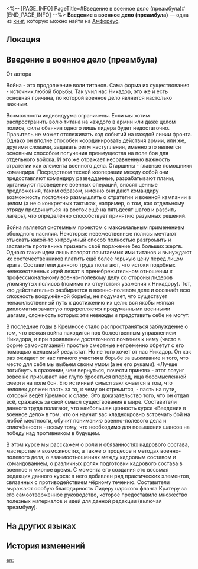 <%-- [PAGE_INFO]
PageTitle=#Введение в военное дело (преамбула)#
[END_PAGE_INFO] --%>
{{Дополнить}}
{{Книга Инфобокс
|id           = 461
|partIds      = 190772
|Название     = 
|Изображение  = Предмет Книга Амфореус 4.png
|Мир          = Амфореус
|Томов        = 1
|Автор        = <!--нужно добавить-->
|Описание     = Судя по всему, это учебное пособие по военному делу древнего Кремноса. На обложке надпись мелким шрифтом: «Война - это слава, искусство, наука».
|Том1         = {{tx}}
|Источник1    = {{tx|Отсутствует источник}}
|Персонажи    = 
|Фракции      = 
}}
'''Введение в военное дело (преамбула)''' — одна из [[Книги|книг]], которую можно найти на [[Амфореус]].

==Локация==
{{Отметка карты|<!--название карты-->|<!--id отметки-->}}

==Введение в военное дело (преамбула)==
От автора

Война - это продолжение воли титанов. Сама форма их существования - источник любой борьбы. Так учил нас Никадор, это же и есть основная причина, по которой военное дело является настолько важным.

Возможности индивидуума ограничены. Если мы хотим распространить волю титана на каждого в армии или даже целом полисе, силы обаяния одного лишь лидера будет недостаточно. Правитель не может отслеживать ход событий на каждой линии фронта. Однако он вполне способен координировать действия армии, или же, другими словами, задавать ритм наступления, именно это является основным способом получения преимущества на поле боя для отдельного войска. И это же отражает несравненную важность стратегии как элемента военного дела. Старшины - главные помощники командира. Посредством тесной кооперации между собой они предоставляют командиру разведданные, разрабатывают планы, организуют проведение военных операций, вносят ценные предложения, таким образом, именно они дают командиру возможность постоянно размышлять о стратегии и военной кампании в целом (а не о конкретных тактиках, например, о том, как отдельному отряду продвинуться на восток ещё на пятьдесят шагов и разбить лагерь), что определённо способствует принятию разумных решений.

Война является системным проектом с максимальным применением обоюдного насилия. Некоторые невежественные полисы мечтают отыскать какой-то хитроумный способ полностью разгромить и заставить противника признать своё поражение без больших жертв. Однако такие идеи лишь позорят почитаемых ими титанов и вынуждают их соотечественников платить ещё более горькую цену перед лицом врага. Составители данного труда полагают, что истоки подобных невежественных идей лежат в пренебрежительном отношении к профессиональному военно-полевому делу со стороны лидеров упомянутых полисов (помимо их отсутствия уважения к Никадору). Тот, кто действительно разбирается в военно-полевом деле и осознаёт всю сложность вооружённой борьбы, не подумает, что существует ненасильственный путь к достижению их цели: вся якобы мягкая дипломатия зачастую подкрепляется продуманными военными шагами, сложность которых эти невежды и представить себе не могут.

В последние годы в Кремносе стало распространяться заблуждение о том, что всякая война находится под божественным управлением Никадора, и при проявлении достаточного почтения к нему (часто в форме самоистязаний) простые смертные непременно обретут с его помощью желаемый результат. Но не того хочет от нас Никадор. Он как раз ожидает от нас личного участия в борьбе за выживание и того, что место для себя мы выбьем своим умом (а не его руками). «Лучше погибнуть в сражении, чем вернуться, почести приняв» - этот лозунг вовсе не призывает нас глупо бросаться вперёд, ища бессмысленной смерти на поле боя. Его истинный смысл заключается в том, что человек должен пасть за то, к чему он стремится, - пасть на пути, который ведёт Кремнос к славе. Это доказательство того, что он отдал всё, сражаясь за свой смысл существования в мире. Составители данного труда полагают, что наибольшая ценность курса «Введения в военное дело» в том, что он научит вас хладнокровно встречать бой на любой местности, обучит пониманию военно-полевого дела и сплочённости - всему тому, что необходимо для повышения шансов на победу над противником в будущем.

В этом курсе мы расскажем о роли и обязанностях кадрового состава, мастерстве и возможностях, а также о процессе и методах военно-полевого дела, о взаимоотношениях между кадровым составом и командованием, о различных ролях подготовки кадрового состава в военное и мирное время. С момента его создания это восьмая редакция данного курса: в него добавлен ряд практических элементов, связанных с противодействием чёрному течению. Составители выражают особую благодарность Лидеру царского фланга Кратеру за его самоотверженное руководство, которое предоставило множество полезных материалов и идей для данной редакции (включая преамбулу).

==На других языках==
{{На других языках
|en   = An Introduction to Military Strategy (Foreword)
|zhs  = 参谋学导论（序言）
|zht  = 參謀學導論（序言）
|ja   = 参謀学入門（序文）
|ko   = 참모학개론(서문)
|es   = Introducción a la estrategia militar (prólogo)
|fr   = Introduction à la stratégie militaire (avant-propos)
|ru   = Введение в военное дело (преамбула)
|th   = บทนำศาสตร์วางแผน (อารัมภบท)
|vi   = Giới Thiệu Về Tham Mưu Học (Lời Tựa)
|de   = Einführung in die Militärstrategie (Vorwort)
|id   = Pengantar Ilmu Staf Militer (Prolog)
|pt   = Uma Introdução à Estratégia Militar (Prefácio)
}}

==История изменений==
{{История изменений|3.5}}

[[en:]]